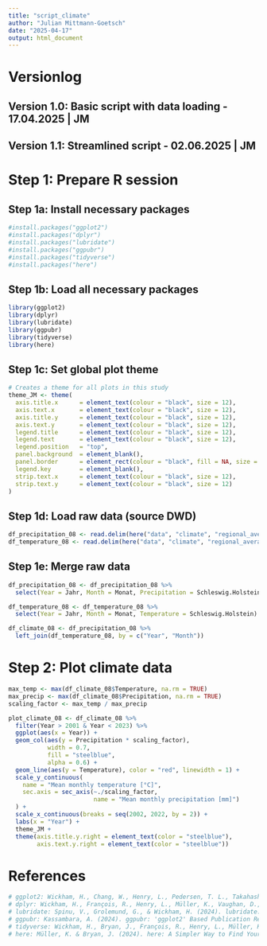 ```yaml
---
title: "script_climate"
author: "Julian Mittmann-Goetsch"
date: "2025-04-17"
output: html_document
---
```


# Versionlog
## Version 1.0: Basic script with data loading - 17.04.2025 | JM
## Version 1.1: Streamlined script - 02.06.2025 | JM

# Step 1: Prepare R session
## Step 1a: Install necessary packages
```r
#install.packages("ggplot2")
#install.packages("dplyr")
#install.packages("lubridate")
#install.packages("ggpubr")
#install.packages("tidyverse")
#install.packages("here")
```

## Step 1b: Load all necessary packages
```r
library(ggplot2)
library(dplyr)
library(lubridate)
library(ggpubr)
library(tidyverse)
library(here)
```

## Step 1c: Set global plot theme
```r
# Creates a theme for all plots in this study 
theme_JM <- theme(
  axis.title.x      = element_text(colour = "black", size = 12),
  axis.text.x       = element_text(colour = "black", size = 12), 
  axis.title.y      = element_text(colour = "black", size = 12),
  axis.text.y       = element_text(colour = "black", size = 12), 
  legend.title      = element_text(colour = "black", size = 12),
  legend.text       = element_text(colour = "black", size = 12), 
  legend.position   = "top",
  panel.background  = element_blank(), 
  panel.border      = element_rect(colour = "black", fill = NA, size = 1.2),
  legend.key        = element_blank(),
  strip.text.x      = element_text(colour = "black", size = 12),
  strip.text.y      = element_text(colour = "black", size = 12)
)
```

## Step 1d: Load raw data (source DWD)
```r
df_precipitation_08 <- read.delim(here("data", "climate", "regional_averages_rr_08.txt"), dec = ".", sep = ";", skip = 1)
df_temperature_08 <- read.delim(here("data", "climate", "regional_averages_tm_08.txt"), dec = ".", sep = ";", skip = 1)
```

## Step 1e: Merge raw data
```r
df_precipitation_08 <- df_precipitation_08 %>%
  select(Year = Jahr, Month = Monat, Precipitation = Schleswig.Holstein)

df_temperature_08 <- df_temperature_08 %>%
  select(Year = Jahr, Month = Monat, Temperature = Schleswig.Holstein)

df_climate_08 <- df_precipitation_08 %>%
  left_join(df_temperature_08, by = c("Year", "Month"))
```

# Step 2: Plot climate data
```r
max_temp <- max(df_climate_08$Temperature, na.rm = TRUE)
max_precip <- max(df_climate_08$Precipitation, na.rm = TRUE)
scaling_factor <- max_temp / max_precip

plot_climate_08 <- df_climate_08 %>%
  filter(Year > 2001 & Year < 2023) %>%
  ggplot(aes(x = Year)) +
  geom_col(aes(y = Precipitation * scaling_factor), 
           width = 0.7, 
           fill = "steelblue",
           alpha = 0.6) +
  geom_line(aes(y = Temperature), color = "red", linewidth = 1) +
  scale_y_continuous(
    name = "Mean monthly temperature [°C]",
    sec.axis = sec_axis(~./scaling_factor, 
                        name = "Mean monthly precipitation [mm]")
  ) +
  scale_x_continuous(breaks = seq(2002, 2022, by = 2)) +
  labs(x = "Year") +
  theme_JM +
  theme(axis.title.y.right = element_text(color = "steelblue"),
        axis.text.y.right = element_text(color = "steelblue"))
```

# References
```r
# ggplot2: Wickham, H., Chang, W., Henry, L., Pedersen, T. L., Takahashi, K., Wilke, C., Woo, K., & Yutani, H. (2024). ggplot2: Create Elegant Data Visualisations Using the Grammar of Graphics. R package version 3.5.1. https://CRAN.R-project.org/package=ggplot2
# dplyr: Wickham, H., François, R., Henry, L., Müller, K., Vaughan, D., & PBC, P. S. (2024). dplyr: A Grammar of Data Manipulation. R package version 1.1.4. https://CRAN.R-project.org/package=dplyr
# lubridate: Spinu, V., Grolemund, G., & Wickham, H. (2024). lubridate: Make Dealing with Dates a Little Easier. R package version 1.9.3. https://CRAN.R-project.org/package=lubridate
# ggpubr: Kassambara, A. (2024). ggpubr: 'ggplot2' Based Publication Ready Plots. R package version 0.6.0. https://CRAN.R-project.org/package=ggpubr
# tidyverse: Wickham, H., Bryan, J., François, R., Henry, L., Müller, K., Pedersen, T. L., & Takahashi, K. (2024). tidyverse: Easily Install and Load the 'Tidyverse'. R package version 2.0.0. https://CRAN.R-project.org/package=tidyverse
# here: Müller, K. & Bryan, J. (2024). here: A Simpler Way to Find Your Files. R package version 1.0.1. https://CRAN.R-project.org/package=here
```
